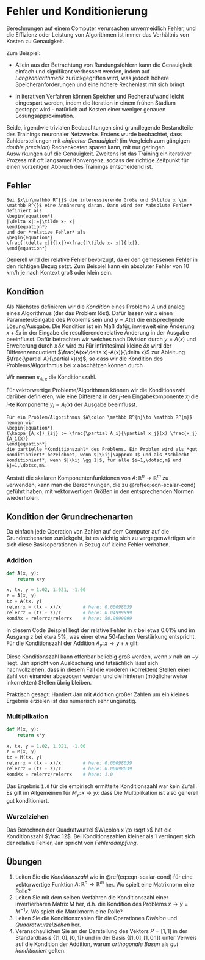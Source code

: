 # Fehler und Konditionierung

\def\kij{(\kappa_{A,x})_{ij}}
Berechnungen auf einem Computer verursachen unvermeidlich Fehler, und die Effizienz oder Leistung von Algorithmen ist immer das Verhältnis von Kosten zu Genauigkeit. 

Zum Beispiel:

 * Allein aus der Betrachtung von Rundungsfehlern kann die Genauigkeit einfach und signifikant verbessert werden, indem auf *Langzahlarithmetik* zurückgegriffen wird, was jedoch höhere Speicheranforderungen und eine höhere Rechenlast mit sich bringt.

 * In iterativen Verfahren können Speicher und Rechenaufwand leicht eingespart werden, indem die Iteration in einem frühen Stadium gestoppt wird - nat&uuml;rlich auf Kosten einer weniger genauen Lösungsapproximation.

::: {#rem-accu-iter .JHSAYS data-latex=''}
Beide, irgendwie trivialen Beobachtungen sind grundlegende Bestandteile des Trainings neuronaler Netzwerke. Erstens wurde beobachtet, dass Zahldarstellungen mit *einfacher Genauigkeit* (im Vergleich zum g&auml;ngigen *double precision*) Rechenkosten sparen kann, mit nur geringen Auswirkungen auf die Genauigkeit. Zweitens ist das Training ein iterativer Prozess mit oft langsamer Konvergenz, sodass der richtige Zeitpunkt für einen vorzeitigen Abbruch des Trainings entscheidend ist.
:::

## Fehler

```definition
Sei $x\in\mathbb R^{}$ die interessierende Größe und $\tilde x \in \mathbb R^{}$ eine Annäherung daran. Dann wird der *absolute Fehler* definiert als 
\begin{equation*}
|\delta x|:=|\tilde x- x|
\end{equation*}
und der *relative Fehler* als 
\begin{equation*}
\frac{|\delta x|}{|x|}=\frac{|\tilde x- x|}{|x|}.
\end{equation*}

```

::: {#rem-rel-abs-err .JHSAYS data-latex=''}
Generell wird der relative Fehler bevorzugt, da er den gemessenen Fehler in den richtigen Bezug setzt. Zum Beispiel kann ein absoluter Fehler von $10$ km/h je nach Kontext groß oder klein sein.
:::

## Kondition

Als Nächstes definieren wir die *Kondition* eines Problems $A$ und analog eines Algorithmus (der das Problem löst). Dafür lassen wir $x$ einen Parameter/Eingabe des Problems sein und $y=A(x)$ die entsprechende Lösung/Ausgabe. Die Kondition ist ein Maß dafür, inwieweit eine Änderung $x+\delta x$ in der Eingabe die resultierende relative Änderung in der Ausgabe beeinflusst. Dafür betrachten wir
\begin{equation*}
\delta y = \tilde y - y = A(\tilde x) - A(x) = A(x+\delta x) - A(x)
\end{equation*}
welches nach Division durch $y=A(x)$ und Erweiterung durch $x\,\delta x$ wird zu
\begin{equation*}
\frac{\delta y}{y} = \frac{A(x+\delta x)-A(x)}{\delta x}\frac{x}{A(x)}\frac{\delta x}{x}.
\end{equation*}
Für infinitesimal kleine $\delta x$ wird der Differenzenquotient $\frac{A(x+\delta x)-A(x)}{\delta x}$ zur Ableitung $\frac{\partial A}{\partial x}(x)$, so dass wir die Kondition des Problems/Algorithmus bei $x$ abschätzen können durch

\begin{equation}
\frac{|\delta y|}{|y|} \approx |\frac{\partial A}{\partial x}(x)|\frac{|x|}{|A(x)|}\frac{|\delta x|}{|x|}=:\kappa_{A,x}\frac{|\delta x|}{|x|}.
(\#eq:eqn-scalar-cond)
\end{equation}

Wir nennen $\kappa_{A,x}$ die Konditionszahl.

Für vektorwertige Probleme/Algorithmen können wir die Konditionszahl darüber definieren, wie eine Differenz in der $j$-ten Eingabekomponente $x_j$ die $i$-te Komponente $y_i=A_i(x)$ der Ausgabe beeinflusst.

```definition
Für ein Problem/Algorithmus $A\colon \mathbb R^{n}\to \mathbb R^{m}$ nennen wir
\begin{equation*}
(\kappa_{A,x})_{ij} := \frac{\partial A_i}{\partial x_j}(x) \frac{x_j}{A_i(x)}
\end{equation*}
die partielle *Konditionszahl* des Problems. Ein Problem wird als *gut konditioniert* bezeichnet, wenn $|\kij|\approx 1$ und als *schlecht konditioniert*, wenn $|\kij \gg 1|$, für alle $i=1,\dotsc,m$ und $j=1,\dotsc,m$.
```

::: {#rem-vector-valued-cond .JHSAYS data-latex=''}
Anstatt die skalaren Komponentenfunktionen von $A\colon \mathbb R^{n} \to \mathbb R^{m}$ zu verwenden, kann man die Berechnungen, die zu \@ref(eq:eqn-scalar-cond) geführt haben, mit vektorwertigen Größen in den entsprechenden Normen wiederholen.
:::

## Kondition der Grundrechenarten

Da einfach jede Operation von Zahlen auf dem Computer auf die Grundrechenarten zur&uuml;ckgeht, ist es wichtig sich zu vergegenw&auml;rtigen wie sich diese Basisoperationen in Bezug auf kleine Fehler verhalten.

### Addition 

```py
def A(x, y):
    return x+y

x, tx, y = 1.02, 1.021, -1.00
z = A(x, y)
tz = A(tx, y)
relerrx = (tx - x)/x        # here: 0.00098039
relerrz = (tz - z)/z        # here: 0.04999999
kondAx = relerrz/relerrx    # here: 50.9999999
```


In diesem Code Beispiel liegt der relative Fehler in $x$ bei etwa $0.01$\% und im Ausgang $z$ bei etwa $5$\%, was einer etwa $50$-fachen Verst&auml;rkung entspricht. 
F&uuml;r die Konditionszahl der Addition $A_y\colon x \to y+x$ gilt:
\begin{equation*}
\kappa_{A_y;x} = \frac{|x|}{|x+y|} = \frac{1}{|1+\frac{y}{x}|}.
\end{equation*}

Diese Konditionszahl kann offenbar beliebig gro&szlig; werden, wenn $x$ nah an $-y$ liegt. Jan spricht von Ausl&ouml;schung und tats&auml;chlich l&auml;sst sich nachvollziehen, dass in diesem Fall die vorderen (korrekten) Stellen einer Zahl von einander abgezogen werden und die hinteren (m&ouml;glicherweise inkorrekten) Stellen &uuml;brig bleiben.


::: {#rem-kons-addition .JHSAYS data-latex=''}
Praktisch gesagt: Hantiert Jan mit Addition gro&szlig;er Zahlen um ein kleines Ergebnis erzielen ist das numerisch sehr ung&uuml;nstig. 
:::

### Multiplikation 

```py
def M(x, y):
    return x*y

x, tx, y = 1.02, 1.021, -1.00
z = M(x, y)
tz = M(tx, y)
relerrx = (tx - x)/x        # here: 0.00098039
relerrz = (tz - z)/z        # here: 0.00098039
kondMx = relerrz/relerrx    # here: 1.0
```

Das Ergebnis `1.0` f&uuml;r die empirisch ermittelte Konditionszahl war kein Zufall. Es gilt im Allgemeinen f&uuml;r $M_y \colon x \to yx$ dass 
\begin{equation*}
\kappa_{M_y;x} = |y|\frac{|x|}{|xy|} = 1.
\end{equation*}
Die Multiplikation ist also generell gut konditioniert.

### Wurzelziehen

Das Berechnen der Quadratwurzel $W\colon x \to \sqrt x$ hat die Konditionszahl $\frac 12$. Bei Konditionszahlen kleiner als $1$ verringert sich der relative Fehler, Jan spricht von *Fehlerd&auml;mpfung*.

## Übungen

1. Leiten Sie die *Konditionszahl* wie in \@ref(eq:eqn-scalar-cond) für eine vektorwertige Funktion $A\colon \mathbb R^{n} \to \mathbb R^{m}$ her. Wo spielt eine Matrixnorm eine Rolle?
1. Leiten Sie mit dem selben Verfahren die Konditionszahl einer invertierbaren Matrix $M$ her, d.h. die Kondition des Problems $x\to y = M^{-1}x$. Wo spielt die Matrixnorm eine Rolle?
1. Leiten Sie die Konditionszahlen f&uuml;r die Operationen *Division* und *Quadratwurzelziehen* her.
1. Veranschaulichen Sie an der Darstellung des Vektors $P=[1, 1]$ in der Standardbasis $\{[1, 0], \,[0, 1]\}$ und in der Basis $\{[1, 0], \,[1, 0.1]\}$ unter Verweis auf die Kondition der Addition, warum *orthogonale Basen* als *gut konditioniert* gelten.
